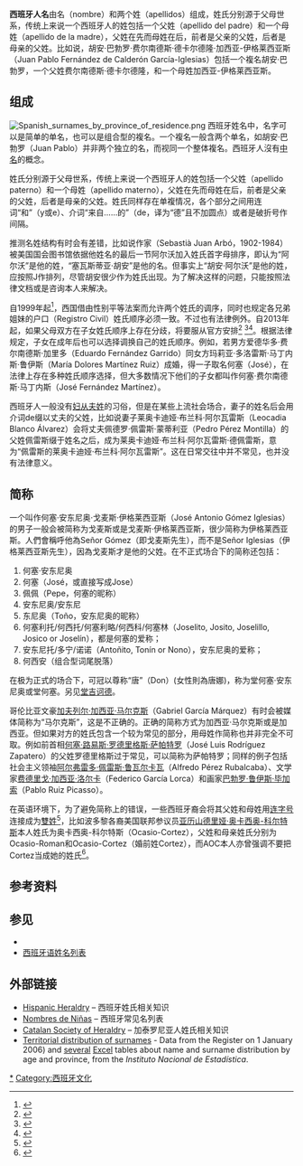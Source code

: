 {{Infobox naming custom
|Title = 西班牙语人名
|Language = [[西班牙语|西班牙语]]
|Condition = 现存，流行于[[西班牙语圈|西班牙语圈]]国家
|Influenced = [[古罗马人命名习俗|古罗马人名]]、[[教名|基督教名]]
|Influences = [[西班牙语美洲命名习俗|西班牙语美洲命名习俗]]
|Components = [[名字|名字]] + 父姓 + 母姓
|CompInstruction = 
* 名字通常有多个。
* 父姓为父亲的父姓，母姓为母亲的父姓。
* 父姓和母姓可以以“y”（和）相接，汉译忽略。
* 父姓和母姓都可能有多节<ref name="guide">{{Cite web|url=https://www.fbiic.gov/public/2008/nov/Naming_practice_guide_UK_2006.pdf|title=UK Naming Guide|last=|first=|date=2006|website=|publisher=UK Government|archive-url=https://web.archive.org/web/20111003100155/http://www.fbiic.gov/public/2008/nov/Naming_practice_guide_UK_2006.pdf|archive-date=2011-10-03|access-date=|dead-url=no}}</ref>。
|Example = 胡安·路易斯·冈萨雷斯·洛佩斯
|ExampleNativeLanguage = Juan Luis González López
|Instruction = 胡安和路易斯是两个名字，冈萨雷斯是父姓，洛佩斯是母姓。
|NamingChildren = 子女承父姓、母姓
|MarriageEffect = 传统上不改姓
|TitleMr = Señor / Sr. / Sr. don
|TitleMrs = Señora / Sra. / Sra. doña
|TitleMiss = Señorita / Srta.
}}
'''西班牙人名'''由名（nombre）和两个姓（apellidos）组成，姓氏分别源于父母世系，传统上来说一个西班牙人的姓包括一个父姓（apellido del padre）和一个母姓（apellido de la madre），父姓在先而母姓在后，前者是父亲的父姓，后者是母亲的父姓。比如说，胡安·巴勃罗·费尔南德斯·德卡尔德隆·加西亚-伊格莱西亚斯（Juan Pablo Fernández de Calderón García-Iglesias）包括一个複名胡安·巴勃罗，一个父姓费尔南德斯·德卡尔德隆，和一个母姓加西亚-伊格莱西亚斯。

== 组成 ==
[[Image:Spanish_surnames_by_province_of_residence.png|thumb]]
西班牙姓名中，名字可以是简单的单名，也可以是组合型的複名。一个複名一般含两个单名，如胡安·巴勃罗（Juan Pablo）并非两个独立的名，而视同一个整体複名。西班牙人沒有[[中名|中名]]的概念。

姓氏分别源于父母世系，传统上来说一个西班牙人的姓包括一个父姓（apellido paterno）和一个母姓（apellido materno），父姓在先而母姓在后，前者是父亲的父姓，后者是母亲的父姓。姓氏同样存在单複情况，各个部分之间用连词“和”（y或e）、介词“来自……的”（de，译为“德”且不加圆点）或者是破折号作间隔。

推测名姓结构有时会有差错，比如说作家{{le|塞瓦斯蒂亚·胡安·阿尔沃|Sebastià Juan Arbó}}（Sebastià Juan Arbó，1902-1984）被美国国会图书馆依据他姓名的最后一节阿尔沃加入姓氏首字母排序，即认为“阿尔沃”是他的姓，“塞瓦斯蒂亚·胡安”是他的名。但事实上“胡安·阿尔沃”是他的姓，应按照J作排列，尽管胡安很少作为姓氏出现。为了解决这样的问题，只能按照法律文档或是咨询本人来解决。

自1999年起<ref name="Orden de apellidos">{{cite web |url=http://www.boe.es/aeboe/consultas/bases_datos/doc.php?coleccion=iberlex&id=1999/21569 |title=Ley 40/1999, de 5 de noviembre, sobre nombre y apellidos y orden de los mismos |publisher=Agencia Estatal Boletín Oficial del Estado |quote=Si la filiación está determinada por ambas líneas, el padre y la madre de común acuerdo podrán decidir el orden de transmisión de su respectivo primer apellido, antes de la inscripción registral. Si no se ejercita esta opción, regirá lo dispuesto en la ley. El orden de apellidos inscrito para el mayor de los hijos regirá en las inscripciones de nacimiento posteriores de sus hermanos del mismo vínculo.  If the affiliation is determined by both lines, the father and mother may by agreement determine the order of transmission of its respective first name before registration. If this option is not exercised, the provisions of law shall apply. The order of names registered for the eldest sibling governed the registration in subsequent siblings of the same link. |date=1999-11-06 |accessdate=2010-10-13 |archive-date=2012-04-01 |archive-url=https://web.archive.org/web/20120401224319/http://www.boe.es/aeboe/consultas/bases_datos/doc.php?coleccion=iberlex&id=1999%2F21569 |dead-url=yes }}</ref>，西国借由性别平等法案而允许两个姓氏的调序，同时也规定各兄弟姐妹的户口（Registro Civil）姓氏顺序必须一致。不过也有法律例外。自2013年起，如果父母双方在子女姓氏顺序上存在分歧，将要服从官方安排<ref>{{cite web |url=http://elpais.com/diario/2011/05/05/sociedad/1304546415_850215.html |title=El orden de los apellidos lo decidirá un funcionario si no hay acuerdo |accessdate=2016-12-08 |deadurl=yes |archiveurl=https://web.archive.org/web/20161220072145/http://elpais.com/diario/2011/05/05/sociedad/1304546415_850215.html |archivedate=2016-12-20 }}</ref>
<ref>{{cite web |url=https://www.boe.es/buscar/act.php?id=BOE-A-2011-12628 |title=Ley 20/2011, de 21 de julio, del Registro Civil. Artículo 49.2 |accessdate=2016-12-08 |deadurl=yes |archiveurl=https://web.archive.org/web/20161209182203/http://www.boe.es/buscar/act.php?id=BOE-A-2011-12628 |archivedate=2016-12-09 }}</ref><ref>{{cite web |url=http://www.noticias.com/el-congreso-aprueba-que-un-funcionario-elija-el-orden-de-los-apellidos-si-no-hay-acuerdo.1206187 |title=Archived copy |accessdate=2011-07-17 |deadurl=yes |archiveurl=https://web.archive.org/web/20110928132017/http://www.noticias.com/el-congreso-aprueba-que-un-funcionario-elija-el-orden-de-los-apellidos-si-no-hay-acuerdo.1206187 |archivedate=2011-09-28 }}</ref>。根据法律规定，子女在成年后也可以选择调换自己的姓氏顺序。例如，若男方爱德华多·费尔南德斯·加里多（Eduardo Fernández Garrido）同女方玛莉亚·多洛雷斯·马丁内斯·鲁伊斯（María Dolores Martínez Ruiz）成婚，得一子取名何塞（José），在法律上存在多种姓氏顺序选择，但大多数情况下他们的子女都叫作何塞·费尔南德斯·马丁内斯（José Fernández Martínez）。

西班牙人一般没有[[从夫姓|妇从夫姓]]的习俗，但是在某些上流社会场合，妻子的姓名后会用介词de缀以丈夫的父姓，比如说妻子莱奥卡迪娅·布兰科·阿尔瓦雷斯（Leocadia Blanco Álvarez）会将丈夫佩德罗·佩雷斯·蒙蒂利亚（Pedro Pérez Montilla）的父姓佩雷斯缀于姓名之后，成为莱奥卡迪娅·布兰科·阿尔瓦雷斯·德佩雷斯，意为“佩雷斯的莱奥卡迪娅·布兰科·阿尔瓦雷斯”。这在日常交往中并不常见，也并没有法律意义。

== 简称 ==
一个叫作何塞·安东尼奥·戈麦斯·伊格莱西亚斯（José Antonio Gómez Iglesias）的男子一般会被简称为戈麦斯或是戈麦斯·伊格莱西亚斯，很少简称为伊格莱西亚斯。人們會稱呼他為Señor Gómez（即戈麦斯先生），而不是Señor Iglesias（伊格莱西亚斯先生），因為戈麦斯才是他的父姓。在不正式场合下的简称还包括：
#何塞·安东尼奥
#何塞（José，或直接写成Jose）
#佩佩（Pepe，何塞的昵称）
#安东尼奥/安东尼
#东尼奥（Toño，安东尼奥的昵称）
#何塞利托/何西托/何塞利略/何西科/何塞林（Joselito, Josito, Joselillo, Josico or Joselín），都是何塞的爱称；
#安东尼托/多宁/诺诺（Antoñito, Tonín or Nono），安东尼奥的爱称；
#何西安（组合型词尾脱落）
在极为正式的场合下，可冠以尊称“唐”（Don）(女性則為唐娜)，称为堂何塞·安东尼奥或堂何塞。另见[[堂吉诃德|堂吉诃德]]。

哥伦比亚文豪[[加夫列尔·加西亚·马尔克斯|加夫列尔·加西亚·马尔克斯]]（Gabriel García Márquez）有时会被媒体简称为“马尔克斯”，这是不正确的。正确的简称方式为加西亚·马尔克斯或是加西亚。但如果对方的姓氏包含一个较为常见的部分，用母姓作简称也并非完全不可取。例如前首相[[何塞·路易斯·罗德里格斯·萨帕特罗|何塞·路易斯·罗德里格斯·萨帕特罗]]（José Luis Rodríguez Zapatero）的父姓罗德里格斯过于常见，可以简称为萨帕特罗；同样的例子包括社会主义领袖[[阿尔弗雷多·佩雷斯·鲁瓦尔卡瓦|阿尔弗雷多·佩雷斯·鲁瓦尔卡瓦]]（Alfredo Pérez Rubalcaba）、文学家[[费德里戈·加西亚·洛尔卡|费德里戈·加西亚·洛尔卡]]（Federico García Lorca）和画家[[巴勃罗·毕卡索|巴勃罗·鲁伊斯·毕加索]]（Pablo Ruiz Picasso）。

在英语环境下，为了避免简称上的错误，一些西班牙裔会将其父姓和母姓用[[连字号|连字号]]连接成为[[雙姓|雙姓]]<ref>{{cite news|title=Curiosities: Why are so many Hispanic names hyphenated?|url=https://news.wisc.edu/curiosities-why-are-so-many-hispanic-names-hyphenated/|publisher=University of Wisconsin-Madison|date=2010-08-23|language=en|accessdate=2019-09-12|archive-date=2020-11-28|archive-url=https://web.archive.org/web/20201128021935/https://news.wisc.edu/curiosities-why-are-so-many-hispanic-names-hyphenated/|dead-url=no}}</ref>，比如波多黎各裔美国联邦参议员[[亚历山德里娅·奥卡西奥-科尔特斯|亚历山德里娅·奥卡西奥-科尔特斯]]本人姓氏为奥卡西奥-科尔特斯（Ocasio-Cortez），父姓和母亲姓氏分别为Ocasio-Roman和Ocasio-Cortez（婚前姓Cortez），而AOC本人亦曾强调不要把Cortez当成她的姓氏<ref>{{cite news|title=Ocasio-Cortez takes aim at Laura Ingraham, Fox guest for mocking pronunciation of her name|url=https://thehill.com/homenews/media/435042-ocasio-cortez-takes-aim-at-fox-host-for-mocking-her-name-pronunciation|publisher=The Hill|date=2019-03-20|accessdate=2020-11-20|archive-date=2020-11-27|archive-url=https://web.archive.org/web/20201127221106/https://thehill.com/homenews/media/435042-ocasio-cortez-takes-aim-at-fox-host-for-mocking-her-name-pronunciation|dead-url=no}}</ref>。

== 参考资料 ==
{{Reflist}}

==参见==
*{{link-en|西班牙語美洲命名習俗|Hispanic American naming customs}}
*[[西班牙语姓名列表|西班牙语姓名列表]]

== 外部链接 ==
*[http://www.heraldaria.com Hispanic Heraldry] {{Wayback|url=http://www.heraldaria.com/ |date=20210427142428 }} – 西班牙姓氏相关知识 {{es icon}}
*[https://web.archive.org/web/20181114192153/http://xn--nombresdenias-skb.net/ Nombres de Niñas] – 西班牙常见名列表 {{es icon}}
*[http://www.scgenealogia.org/ Catalan Society of Heraldry] {{Wayback|url=http://www.scgenealogia.org/ |date=20210212012852 }} – 加泰罗尼亚人姓氏相关知识 {{ca icon}}
*[https://idapadron.ine.es/fapel/FAPEL.INICIO?lang=EN Territorial distribution of surnames]{{Wayback|url=https://idapadron.ine.es/fapel/FAPEL.INICIO?lang=EN |date=20091223031834 }} - Data from the Register on 1 January 2006) and [http://www.ine.es/en/daco/daco42/nombyapel/nombyapel_en.htm several]{{Wayback|url=http://www.ine.es/en/daco/daco42/nombyapel/nombyapel_en.htm |date=20190610164127 }} [[Microsoft_Excel|Excel]] tables about name and surname distribution by age and province, from the ''Instituto Nacional de Estadística''.
{{各文化人名}}
[[Category:西班牙语人名|*]]
[[Category:西班牙文化|Category:西班牙文化]]